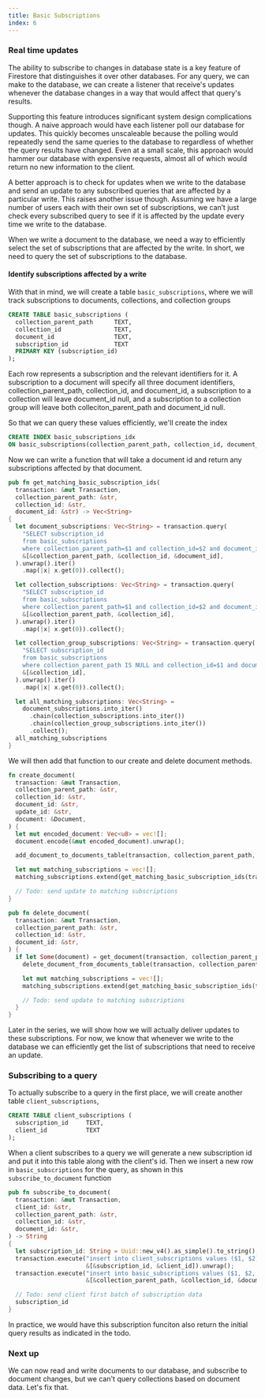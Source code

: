 ```yaml
---
title: Basic Subscriptions
index: 6
---
```

### Real time updates

The ability to subscribe to changes in database state is a key feature of
Firestore that distinguishes it over other databases. For any query, we can
make to the database, we can create a listener that receive's
updates whenever the database changes in a way that would affect that query's
results.

Supporting this feature introduces significant system design complications
though. A naive approach would have each listener poll our database for
updates. This quickly becomes unscaleable because the polling would repeatedly
send the same queries to the database to regardless of whether the query results
have changed. Even at a small scale, this approach would hammer our database
with expensive requests, almost all of which would return no new information to the
client.

A better approach is to check for updates when we write to the database and send
an update to any subscribed queries that are affected by a particular write.
This raises another issue though. Assuming we have a large number of users each
with their own set of subscriptions, we can’t just check every subscribed query
to see if it is affected by the update every time we write to the database.

When we write a document to the database, we need a way to efficiently select
the set of subscriptions that are affected by the write. In short, we need to
query the set of subscriptions to the database.

#### Identify subscriptions affected by a write

With that in mind, we will create a table `basic_subscriptions`, where we will
track subscriptions to documents, collections, and collection groups

```sql
CREATE TABLE basic_subscriptions (
  collection_parent_path      TEXT,
  collection_id               TEXT,
  document_id                 TEXT,
  subscription_id             TEXT
  PRIMARY KEY (subscription_id)
);
```

Each row represents a subscription and the relevant identifiers for it. A
subscription to a document will specify all three document identifiers,
collection_parent_path, collection_id, and document_id, a subscription to a
collection will leave document_id null, and a subscription to a collection group
will leave both colleciton_parent_path and document_id null.

So that we can query these values efficiently, we'll create the index

```sql
CREATE INDEX basic_subscriptions_idx
ON basic_subscriptions(collection_parent_path, collection_id, document_id);
```

Now we can write a function that will take a document id and return any
subscriptions affected by that document.

```rust
pub fn get_matching_basic_subscription_ids(
  transaction: &mut Transaction,
  collection_parent_path: &str,
  collection_id: &str,
  document_id: &str) -> Vec<String>
{
  let document_subscriptions: Vec<String> = transaction.query(
    "SELECT subscription_id
    from basic_subscriptions
    where collection_parent_path=$1 and collection_id=$2 and document_id=$3",
    &[&collection_parent_path, &collection_id, &document_id],
  ).unwrap().iter()
    .map(|x| x.get(0)).collect();

  let collection_subscriptions: Vec<String> = transaction.query(
    "SELECT subscription_id
    from basic_subscriptions
    where collection_parent_path=$1 and collection_id=$2 and document_id IS NULL",
    &[&collection_parent_path, &collection_id],
  ).unwrap().iter()
    .map(|x| x.get(0)).collect();

  let collection_group_subscriptions: Vec<String> = transaction.query(
    "SELECT subscription_id
    from basic_subscriptions
    where collection_parent_path IS NULL and collection_id=$1 and document_id IS NULL",
    &[&collection_id],
  ).unwrap().iter()
    .map(|x| x.get(0)).collect();

  let all_matching_subscriptions: Vec<String> =
    document_subscriptions.into_iter()
      .chain(collection_subscriptions.into_iter())
      .chain(collection_group_subscriptions.into_iter())
      .collect();
  all_matching_subscriptions
}
```

We will then add that function to our create and delete document methods.

```rust
fn create_document(
  transaction: &mut Transaction,
  collection_parent_path: &str,
  collection_id: &str,
  document_id: &str,
  update_id: &str,
  document: &Document,
) {
  let mut encoded_document: Vec<u8> = vec![];
  document.encode(&mut encoded_document).unwrap();

  add_document_to_documents_table(transaction, collection_parent_path, collection_id, document_id, update_id, &encoded_document);

  let mut matching_subscriptions = vec![];
  matching_subscriptions.extend(get_matching_basic_subscription_ids(transaction, collection_parent_path, collection_id, document_id).into_iter());

  // Todo: send update to matching subscriptions
}
```

```rust
pub fn delete_document(
  transaction: &mut Transaction,
  collection_parent_path: &str,
  collection_id: &str,
  document_id: &str,
) {
  if let Some(document) = get_document(transaction, collection_parent_path, collection_id, document_id) {
    delete_document_from_documents_table(transaction, collection_parent_path, collection_id, document_id);

    let mut matching_subscriptions = vec![];
    matching_subscriptions.extend(get_matching_basic_subscription_ids(transaction, collection_parent_path, collection_id, document_id).into_iter());

    // Todo: send update to matching subscriptions
  }
}
```

Later in the series, we will show how we will actually deliver updates to these 
subscriptions. For now, we know that whenever we write to the
database we can efficiently get the list of subscriptions that need to receive an update.

### Subscribing to a query

To actually subscribe to a query in the first place, we will create another table `client_subscriptions`,

```sql
CREATE TABLE client_subscriptions (
  subscription_id     TEXT,
  client_id           TEXT
);
```

When a client subscribes to a query we will generate a new subscription id and
put it into this table along with the client's id. Then we insert a new row in `basic_subscriptions` 
for the query, as shown in this `subscribe_to_document` function

```rust
pub fn subscribe_to_document(
  transaction: &mut Transaction,
  client_id: &str,
  collection_parent_path: &str,
  collection_id: &str,
  document_id: &str,
) -> String
{
  let subscription_id: String = Uuid::new_v4().as_simple().to_string();
  transaction.execute("insert into client_subscriptions values ($1, $2)",
                      &[&subscription_id, &client_id]).unwrap();
  transaction.execute("insert into basic_subscriptions values ($1, $2, $3, $4)",
                      &[&collection_parent_path, &collection_id, &document_id, &subscription_id]).unwrap();

  // Todo: send client first batch of subscription data
  subscription_id
}
```

In practice, we would have this subscription funciton also return the initial query results as indicated in the todo.

### Next up

We can now read and write documents to our database, and subscribe to document
changes, but we can't query collections based on document data. Let's fix that.
